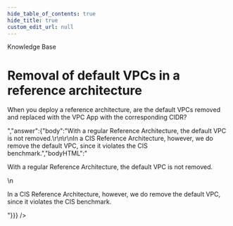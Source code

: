 ```yaml
---
hide_table_of_contents: true
hide_title: true
custom_edit_url: null
---
```



<head>
  <link rel="canonical" href="https://github.com/tnn-tnn-tnn-tnn-tnn-gruntwork-io/knowledge-base/discussions/255" />
</head>

<CenterLayout>
<span className="searchCategory">Knowledge Base</span>
<h1>Removal of default VPCs in a reference architecture</h1>
<GitHub discussion={{"id":"D_kwDOF8slf84AO8N1","number":255,"author":{"login":"pete0emerson"},"title":"Removal of default VPCs in a reference architecture","body":"When you deploy a reference architecture, are the default VPCs removed and replaced with the VPC App with the corresponding CIDR?","bodyHTML":"<p dir=\"auto\">When you deploy a reference architecture, are the default VPCs removed and replaced with the VPC App with the corresponding CIDR?</p>","answer":{"body":"With a regular Reference Architecture, the default VPC is not removed.\r\n\r\nIn a CIS Reference Architecture, however, we do remove the default VPC, since it violates the CIS benchmark.","bodyHTML":"<p dir=\"auto\">With a regular Reference Architecture, the default VPC is not removed.</p>\n<p dir=\"auto\">In a CIS Reference Architecture, however, we do remove the default VPC, since it violates the CIS benchmark.</p>"}}} />

</CenterLayout>
  

<!-- ##DOCS-SOURCER-START
{
  "sourcePlugin": "github-discussions",
  "hash": "82be9617a71e75c653fadd1f0ec00adc"
}
##DOCS-SOURCER-END -->
